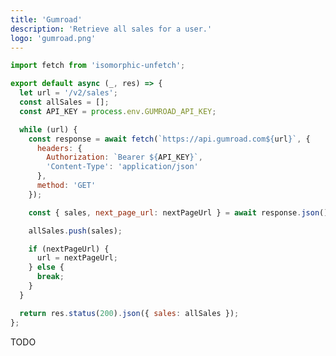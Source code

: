 ```yaml
---
title: 'Gumroad'
description: 'Retrieve all sales for a user.'
logo: 'gumroad.png'
---
```


```js
import fetch from 'isomorphic-unfetch';

export default async (_, res) => {
  let url = '/v2/sales';
  const allSales = [];
  const API_KEY = process.env.GUMROAD_API_KEY;

  while (url) {
    const response = await fetch(`https://api.gumroad.com${url}`, {
      headers: {
        Authorization: `Bearer ${API_KEY}`,
        'Content-Type': 'application/json'
      },
      method: 'GET'
    });

    const { sales, next_page_url: nextPageUrl } = await response.json();

    allSales.push(sales);

    if (nextPageUrl) {
      url = nextPageUrl;
    } else {
      break;
    }
  }

  return res.status(200).json({ sales: allSales });
};
```

TODO

